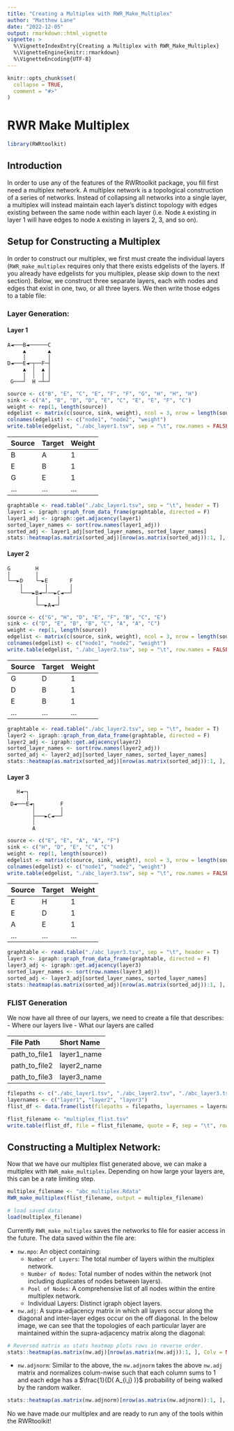 ```yaml
---
title: "Creating a Multiplex with RWR_Make_Multiplex"
author: "Matthew Lane"
date: "2022-12-05"
output: rmarkdown::html_vignette
vignette: >
  %\VignetteIndexEntry{Creating a Multiplex with RWR_Make_Multiplex}
  %\VignetteEngine{knitr::rmarkdown}
  %\VignetteEncoding{UTF-8}
---
```


```r
knitr::opts_chunk$set(
  collapse = TRUE,
  comment = "#>"
)
```
# RWR Make Multiplex

```r
library(RWRtoolkit)
```

## Introduction
In order to use any of the features of the RWRtoolkit package, you fill first need a multiplex network. A multiplex network is a topological construction of a series of networks. Instead of collapsing all networks into a single layer, a multiplex will instead maintain each layer's distinct topology with edges existing between the same node within each layer (i.e.  Node `A` existing in layer 1 will have edges to node `A` existing in layers 2, 3, and so on). 

## Setup for Constructing a Multiplex
In order to construct our multiplex, we first must create the individual layers (`RWR_make_multiplex` requires only that there exists edgelists of the layers. If you already have edgelists for you multiplex, please skip down to the next section).  Below, we construct three separate layers, each with nodes and edges that exist in one, two, or all three layers. We then write those edges to a table file: 

### Layer Generation: 
#### Layer 1
```
A◄───B◄──────C  
     ▲       ▲      
     │       │      
D◄───E◄─┬──F─┤      
     ▲  │  ▲ │      
     │  │  │ │      
 G───┘  H ─┴─┘      
```
```r
source <- c("B", "E", "C", "E", "F", "F", "G", "H", "H", "H")
sink <- c("A", "B", "B", "D", "E", "C", "E", "E", "F", "C")
weight <- rep(1, length(source))
edgelist <- matrix(c(source, sink, weight), ncol = 3, nrow = length(source))
colnames(edgelist) <- c("node1", "node2", "weight")
write.table(edgelist, "./abc_layer1.tsv", sep = "\t", row.names = FALSE, quote = FALSE)
```
| **Source** | **Target**  | **Weight** | 
|:--------------|:---------------|:---------------|
| B | A | 1 |
| E | B | 1 |
| G | E | 1 |
| ...  | ... | ... |

```r

graphtable <- read.table("./abc_layer1.tsv", sep = "\t", header = T)
layer1 <- igraph::graph_from_data_frame(graphtable, directed = F)
layer1_adj <- igraph::get.adjacency(layer1)
sorted_layer_names <- sort(row.names(layer1_adj))
sorted_adj <- layer1_adj[sorted_layer_names, sorted_layer_names]
stats::heatmap(as.matrix(sorted_adj)[nrow(as.matrix(sorted_adj)):1, ], Colv = NA, Rowv = NA, scale = "none", main = "Layer 1 Adjacency")
```


#### Layer 2
```
G        H
│        │
└──►D    └─►E       F
    │       │       │
    └───►B◄─┘──►C◄──┘
         │      │
         └──►A◄─┘
```
```r
source <- c("G", "H", "D", "E", "F", "B", "C", "E")
sink <- c("D", "E", "B", "B", "C", "A", "A", "C")
weight <- rep(1, length(source))
edgelist <- matrix(c(source, sink, weight), ncol = 3, nrow = length(source))
colnames(edgelist) <- c("node1", "node2", "weight")
write.table(edgelist, "./abc_layer2.tsv", sep = "\t", row.names = FALSE, quote = FALSE)
```
| **Source** | **Target**  | **Weight** | 
|:--------------|:---------------|:---------------|
| G | D | 1 |
| D | B | 1 |
| E | B | 1 |
| ...  | ... | ... |


```r
graphtable <- read.table("./abc_layer2.tsv", sep = "\t", header = T)
layer2 <- igraph::graph_from_data_frame(graphtable, directed = F)
layer2_adj <- igraph::get.adjacency(layer2)
sorted_layer_names <- sort(row.names(layer2_adj))
sorted_adj <- layer2_adj[sorted_layer_names, sorted_layer_names]
stats::heatmap(as.matrix(sorted_adj)[nrow(as.matrix(sorted_adj)):1, ], Colv = NA, Rowv = NA, scale = "none", main = "Layer 2 Adjacency")
```



#### Layer 3
```
   H◄─┐
      │
 D◄───E◄┐        F
        │        │
        ├───►C◄──┘
        │
        A
```

```r
source <- c("E", "E", "A", "A", "F")
sink <- c("H", "D", "E", "C", "C")
weight <- rep(1, length(source))
edgelist <- matrix(c(source, sink, weight), ncol = 3, nrow = length(source))
colnames(edgelist) <- c("node1", "node2", "weight")
write.table(edgelist, "./abc_layer3.tsv", sep = "\t", row.names = FALSE, quote = FALSE)
```
| **Source** | **Target**  | **Weight** | 
|:--------------|:---------------|:---------------|
| E | H | 1 |
| E | D | 1 |
| A | E | 1 |
| ...  | ... | ... |


```r
graphtable <- read.table("./abc_layer3.tsv", sep = "\t", header = T)
layer3 <- igraph::graph_from_data_frame(graphtable, directed = F)
layer3_adj <- igraph::get.adjacency(layer3)
sorted_layer_names <- sort(row.names(layer3_adj))
sorted_adj <- layer3_adj[sorted_layer_names, sorted_layer_names]
stats::heatmap(as.matrix(sorted_adj)[nrow(as.matrix(sorted_adj)):1, ], Colv = NA, Rowv = NA, scale = "none", main = "Layer 3 Adjacency")
```


### FLIST Generation
We now have all three of our layers, we need to create a file that describes: 
- Where our layers live
- What our layers are called

| **File Path** | **Short Name**  |
|:----------------|:----------------|
| path_to_file1 | layer1_name |
| path_to_file2 | layer2_name |
| path_to_file3 | layer3_name |

```r
filepaths <- c("./abc_layer1.tsv", "./abc_layer2.tsv", "./abc_layer3.tsv")
layernames <- c("layer1", "layer2", "layer3")
flist_df <- data.frame(list(filepaths = filepaths, layernames = layernames))

flist_filename <- "multiplex_flist.tsv"
write.table(flist_df, file = flist_filename, quote = F, sep = "\t", row.names = F, col.names = F)
```


## Constructing a Multiplex Network:
Now that we have our multiplex flist generated above, we can make a multiplex with `RWR_make_multiplex`. Depending on how large your layers are, this can be a rate limiting step. 
```r
multiplex_filename <- "abc_multiplex.Rdata"
RWR_make_multiplex(flist_filename, output = multiplex_filename)

# load saved data:
load(multiplex_filename)
```

Currently `RWR_make_multiplex` saves the networks to file for easier access in the future. The data saved within the file are: 

* `nw.mpo`:  An object containing: 
     * `Number of Layers`:    The total number of layers within the multiplex network. 
     * `Number of Nodes`:     Total number of nodes within the network (not including duplicates of nodes between layers). 
     * `Pool of Nodes`:       A comprehensive list of all nodes within the entire multiplex network. 
     * Individual Layers:     Distinct igraph object layers. 
* `nw.adj`: A supra-adjacency matrix in which all layers occur along the diagonal and inter-layer edges occur on the off diagonal. In the below image, we can see that the topologies of each particular layer are maintained within the supra-adjacency matrix along the diagonal: 

```r
# Reversed matrix as stats heatmap plots rows in reverse order.
stats::heatmap(as.matrix(nw.adj)[nrow(as.matrix(nw.adj)):1, ], Colv = NA, Rowv = NA, scale = "none")
```

* `nw.adjnorm`: Similar to the above, the `nw.adjnorm` takes the above `nw.adj` matrix and normalizes colum-nwise such that each column sums to 1 and each edge has a $\frac{1}{D( A_{i,j} )}$ probability of being walked by the random walker. 

```r
stats::heatmap(as.matrix(nw.adjnorm)[nrow(as.matrix(nw.adjnorm)):1, ], Colv = NA, Rowv = NA, scale = "none")
```

No we have made our multiplex and are ready to run any of the tools within the RWRtoolkit!
